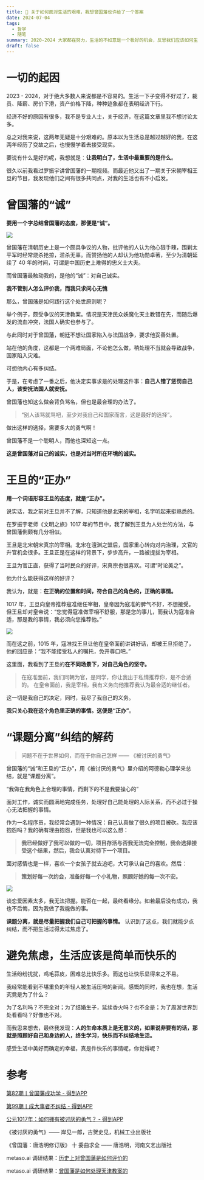 ```yaml
---
title: 🌝 关于如何面对生活的艰难，我想曾国藩也许给了一个答案
date: 2024-07-04
tags:
  - 哲学
  - 随笔
summary: 2020-2024 大家都在努力，生活的不如意是一个极好的机会，反思我们应该如何生活。我在了解了曾国藩和王旦的生平之后，对如何生活有了更多的看法……
draft: false
---
```


# 一切的起因

2023 - 2024，对于绝大多数人来说都是不容易的。生活一下子变得不好过了，裁员、降薪、房价下滑，资产价格下降，种种迹象都在表明经济下行。

经济不好的原因有很多，我不是专业人士，关于经济，在这篇文章里我不想讨论太多。

总之对我来说，这两年无疑是十分艰难的。原本以为生活总是越过越好的我，在这两年经历了变故之后，也慢慢学着去接受现实。

要说有什么是好的呢，我想就是：**让我明白了，生活中最重要的是什么**。

很久以前我看过罗振宇讲曾国藩的一期视频。而最近他又出了一期关于宋朝宰相王旦的节目，我发现他们之间有很多共同点，对我的生活也有不小启发。

# 曾国藩的“诚”

**要用一个字总结曾国藩的态度，那便是“诚”。**

![](/static/blog/2024-07-04-how-to-live-a-life/2024-07-07-16-43-40.png)

曾国藩在清朝历史上是一个颇具争议的人物，批评他的人认为他心狠手辣，围剿太平军时经常烧杀抢掠，滥杀无辜。而赞扬他的人却认为他功勋卓著，至少为清朝延续了 40 年的时间，可谓是中国历史上难得的忠义士大夫。

而曾国藩最触动我的，是他的“诚”：对自己诚实。

**我不管别人怎么评价我，而我只求问心无愧**

那么，曾国藩是如何践行这个处世原则呢？

举个例子，颇受争议的天津教案。情况是天津民众妖魔化天主教错在先，而随后爆发的流血冲突，法国人确实也参与了。

与此同时对于曾国藩，朝廷不想让国家陷入与法国战争，要求他妥善处置。

站在他的角度，这都是一个两难局面，不论他怎么做，稍处理不当就会导致战争，国家陷入灾难。

可想他内心有多纠结。

于是，在考虑了一番之后，他决定实事求是的处理这件事：**自己人错了惩罚自己人，该安抚法国人就安抚。**

曾国藩也知这么做会背负骂名，但也是最合理的办法了。

> “别人该骂就骂吧，至少对我自己和国家而言，这是最好的选择”。

做出这样的选择，需要多大的勇气啊！

曾国藩不是一个聪明人，而他也深知这一点。

**这是曾国藩对自己的诚实，也是对当时所在环境的诚实。**

# 王旦的“正办”

**用一个词语形容王旦的态度，就是“正办”。**

说实话，我之前对王旦并不了解，只知道他是北宋的宰相，名字听起来挺熟悉的。

在罗振宇老师《文明之旅》1017 年的节目中，我了解到王旦为人处世的方法，与曾国藩倒颇有几分相似。

王旦是北宋朝宋真宗的宰相。北宋在澶渊之盟后，国家重心转向对内治理，文官的升官机会很多。王旦正是在这样的背景下，步步高升，一路被提拔为宰相。

王旦为官正直，获得了当时民众的好评，宋真宗也很喜欢。可谓“时论美之”。

他为什么能获得这样的好评？

我认为，就是：**在正确的位置和时间，符合自己的角色的，正确的事情。**

1017 年，王旦向皇帝推荐寇准继任宰相，皇帝因为寇准的脾气不好，不想接受。但王旦却对皇帝说：“您觉得寇准做宰相不舒服，那是您的事儿，而我认为寇准合适，那是我的事情，我必须向您推荐他。”

![](/static/blog/2024-07-04-how-to-live-a-life/2024-07-07-16-49-55.png)

而在这之前，1015 年，寇准找王旦让他在皇帝面前讲讲好话，却被王旦拒绝了，他的回应是：“我不能接受私人的嘱托，免开尊口吧。”

这里面，我看到了王旦的**在不同场景下，对自己角色的坚守。**

> 在寇准面前，我们同朝为官，是同学，你让我出于私情推荐你，是不合适的。
> 在皇帝面前，我是宰相，我有义务向他推荐我认为最合适的继任者。

这一切是我自己的决定，同时，我尽了我自己的义务。

**我只关心我在这个角色里正确的事情。这便是“正办”**。

# “课题分离”纠结的解药

> 问题不在于世界如何，而在于你自己怎样 —— 《被讨厌的勇气》

曾国藩的“诚”和王旦的“正办”，用《被讨厌的勇气》里介绍的阿德勒心理学来总结，就是“课题分离”。

“我做在我角色上合理的事情，而剩下的不是我要操心的”

面对工作，诚实而圆满地完成任务，处理好自己能处理的人际关系，而不必过于操心无法把握的事情。

作为一名程序员，我经常会遇到一种情况：自己认真做了很久的项目被砍。我应该抱怨吗？我的确有理由抱怨，但是我也可以这么想：

> **我已经做好了我可以做的一切，项目存活与否我无法完全控制，我会选择接受这个结果，然后，我会认真对待下一个项目。**

面对感情也是一样，喜欢一个女孩子就去追吧，大可承认自己的喜欢。然后：

> **策划好每一次约会，准备好每一个小礼物，照顾好她的每一次不安。**

![](/static/blog/2024-07-04-how-to-live-a-life/2024-07-07-15-40-46.png)

谈恋爱因素太多，我无法把握。能否在一起，最终看缘分。如若最后没有成功，我也不后悔，因为我做了我能做的事。

**课题分离，就是尽量把握我们自己可把握的事情。** 认识到了这点，我们就能少点纠结，而不把生活过得太过焦虑了。

# 避免焦虑，生活应该是简单而快乐的

生活纷纷扰扰，鸡毛蒜皮，困难总比快乐多。而这也让快乐显得来之不易。

我经常能看到不堪重负的年轻人被生活压垮的新闻。感慨的同时，我也在想，生活究竟是为了什么？

为了名利吗？不完全对；为了结婚生子，延续香火吗？也不全是；为了周游世界到处看看吗？好像也不对。

而我思来想去，最终我发现：**人的生命本质上是无意义的，如果说非要有的话，那就是照顾好自己和身边的人，终生学习，快乐而不纠结地生活。**

感受生活中美好而确定的幸福，真是件快乐的事情呢，你觉得呢？

# 参考

[第82期丨曾国藩成功学 - 得到APP](https://www.dedao.cn/course/article?id=BM30m4na5NkyKQ7rDJjvDg7Eowd2GW)

[第99期丨成大事者不纠结 - 得到APP](https://www.dedao.cn/course/article?id=bqzNakylrn9WVaBzbJ7DOop10vZwLG)

[公元1017年：如何拥有被讨厌的勇气？ - 得到APP](https://www.dedao.cn/course/article?id=bqzNakylrn9WVaZxm9J7DOop10vZwL)

《被讨厌的勇气》—— 岸见一郎，古贺史见，机械工业出版社

《曾国藩：唐浩明修订版》 十 委曲求全 —— 唐浩明，河南文艺出版社

metaso.ai 调研结果：[历史上对曾国藩是如何评价的](https://metaso.cn/s/7Xlw1tQ)

metaso.ai 调研结果：[曾国藩是如何处理天津教案的](https://metaso.cn/s/9HI464U)
